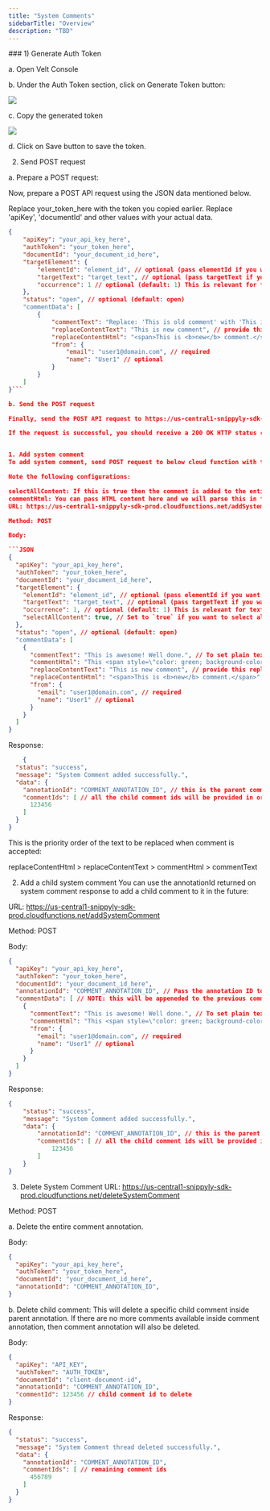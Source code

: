 ```yaml
---
title: "System Comments"
sidebarTitle: "Overview"
description: "TBD"
---
```


<Tabs>
  <Tab title="HTML">
### 1) Generate Auth Token

a. Open Velt Console

b. Under the Auth Token section, click on Generate Token button:

![](https://files.readme.io/78efa84-image.png)

c. Copy the generated token

![](https://files.readme.io/97c5e80-image.png)

d. Click on Save button to save the token.

2. Send POST request

a. Prepare a POST request:

Now, prepare a POST API request using the JSON data mentioned below.

Replace your_token_here with the token you copied earlier. Replace 'apiKey', 'documentId' and other values with your actual data.

```JSON
{
    "apiKey": "your_api_key_here",
    "authToken": "your_token_here",
    "documentId": "your_document_id_here",
    "targetElement": {
        "elementId": "element_id", // optional (pass elementId if you want to add comment on a specific element)
        "targetText": "target_text", // optional (pass targetText if you want to add comment on a specific text)
        "occurrence": 1 // optional (default: 1) This is relevant for text comment. By default, we will attach comment to the first occurence of the target text in your document. You can change this to attach your comment on a more specific text.
    },
    "status": "open", // optional (default: open)
    "commentData": [
        {
            "commentText": "Replace: 'This is old comment' with 'This is new comment'", // required
          	"replaceContentText": "This is new comment", // provide this replaceContentText to replace current text with
            "replaceContentHtml": "<span>This is <b>new</b> comment.</span>", // If replacement text contains html formatted text, then provide it here
            "from": {
                "email": "user1@domain.com", // required
                "name": "User1" // optional
            }
        }
    ]
}```

b. Send the POST request

Finally, send the POST API request to https://us-central1-snippyly-sdk-prod.cloudfunctions.net/addSystemComment API endpoint.

If the request is successful, you should receive a 200 OK HTTP status code, along with a response from the server confirming that the comment has been added.


1. Add system comment
To add system comment, send POST request to below cloud function with the data in body as mentioned below.

Note the following configurations:

selectAllContent: If this is true then the comment is added to the entire text in the element vs the element itself.
commentHtml: You can pass HTML content here and we will parse this in the comment and also add the html to the target element when the accept button is clicked.
URL: https://us-central1-snippyly-sdk-prod.cloudfunctions.net/addSystemComment

Method: POST

Body:

```JSON
{
  "apiKey": "your_api_key_here",
  "authToken": "your_token_here",
  "documentId": "your_document_id_here",
  "targetElement": {
    "elementId": "element_id", // optional (pass elementId if you want to add comment on a specific element)
    "targetText": "target_text", // optional (pass targetText if you want to add comment on a specific text)
    "occurrence": 1, // optional (default: 1) This is relevant for text comment. By default, we will attach comment to the first occurence of the target text in your document. You can change this to attach your comment on a more specific text.
  	"selectAllContent": true, // Set to `true` if you want to select all the text content of the target element.
  },
  "status": "open", // optional (default: open)
  "commentData": [
    {
      "commentText": "This is awesome! Well done.", // To set plain text content
      "commentHtml": "This <span style=\"color: green; background-color: aliceblue; display: inline-block; padding: 4px; border-radius: 4px;\">is test</span> comment.", // To set HTML formatted content
      "replaceContentText": "This is new comment", // provide this replaceContentText to replace current text with
      "replaceContentHtml": "<span>This is <b>new</b> comment.</span>", // If replacement text contains html formatted text, then provide it here
      "from": {
        "email": "user1@domain.com", // required
        "name": "User1" // optional
      }
    }
  ]
}
```

Response:

```JSON
	{
  "status": "success",
  "message": "System Comment added successfully.",
  "data": {
    "annotationId": "COMMENT_ANNOTATION_ID", // this is the parent comment annotation id.
    "commentIds": [ // all the child comment ids will be provided in order in this array.
      123456
    ]
  }
}
```

This is the priority order of the text to be replaced when comment is accepted:

replaceContentHtml > replaceContentText > commentHtml > commentText

2. Add a child system comment
You can use the annotationId returned on system comment response to add a child comment to it in the future:

URL: https://us-central1-snippyly-sdk-prod.cloudfunctions.net/addSystemComment

Method: POST

Body:

```JSON
{
  "apiKey": "your_api_key_here",
  "authToken": "your_token_here",
  "documentId": "your_document_id_here",
  "annotationId": "COMMENT_ANNOTATION_ID", // Pass the annotation ID to add a child comment to it.
  "commentData": [ // NOTE: this will be appeneded to the previous comments array
    {
      "commentText": "This is awesome! Well done.", // To set plain text content
      "commentHtml": "This <span style=\"color: green; background-color: aliceblue; display: inline-block; padding: 4px; border-radius: 4px;\">is test</span> comment.", // To set HTML formatted content
      "from": {
        "email": "user1@domain.com", // required
        "name": "User1" // optional
      }
    }
  ]
}
```

Response:

```JSON
{
    "status": "success",
    "message": "System Comment added successfully.",
    "data": {
        "annotationId": "COMMENT_ANNOTATION_ID", // this is the parent comment annotation id.
        "commentIds": [ // all the child comment ids will be provided in order in this array.
            123456
        ]
    }
}
```

3. Delete System Comment
URL: https://us-central1-snippyly-sdk-prod.cloudfunctions.net/deleteSystemComment

Method: POST

a. Delete the entire comment annotation.

Body:

```JSON
{
  "apiKey": "your_api_key_here",
  "authToken": "your_token_here",
  "documentId": "your_document_id_here",
  "annotationId": "COMMENT_ANNOTATION_ID",
}
```

b. Delete child comment: This will delete a specific child comment inside parent annotation. If there are no more comments available inside comment annotation, then comment annotation will also be deleted.

Body:

```JSON
{
  "apiKey": "API_KEY",
  "authToken": "AUTH_TOKEN",
  "documentId": "client-document-id",
  "annotationId": "COMMENT_ANNOTATION_ID",
  "commentId": 123456 // child comment id to delete
}
```

Response:

```JSON
{
  "status": "success",
  "message": "System Comment thread deleted successfully.",
  "data": {
    "annotationId": "COMMENT_ANNOTATION_ID",
    "commentIds": [ // remaining comment ids
      456789
    ]
  }
}
```


  </Tab>

</Tabs>
